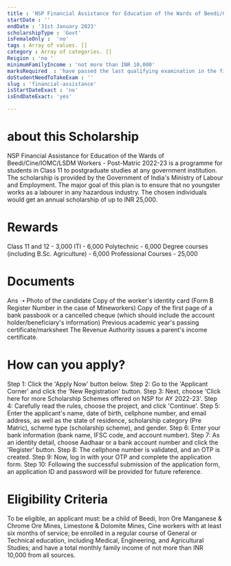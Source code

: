 ```yaml
---
title : 'NSP Financial Assistance for Education of the Wards of Beedi/Cine/IOMC/LSDM Workers - Post-Matric 2022-23'
startDate : ''
endDate : '31st January 2023'
scholarshipType : 'Govt'
isFemaleOnly :  'no'
tags : Array of values. []
category : Array of categories. []
Reigion : 'no '
minimumFamilyIncome : 'not more than INR 10,000'
marksRequired  : 'have passed the last qualifying examination in the first attempt'
doStudentNeedToTakeExam : ''
slug : 'financial-assistance'
isStartDateExact : 'no'
isEndDateExact: 'yes'

---
```



# about this Scholarship
NSP Financial Assistance for Education of the Wards of Beedi/Cine/IOMC/LSDM Workers - Post-Matric 2022-23 is a programme for students in Class 11 to postgraduate studies at any government institution. The scholarship is provided by the Government of India's Ministry of Labour and Employment. The major goal of this plan is to ensure that no youngster works as a labourer in any hazardous industry. The chosen individuals would get an annual scholarship of up to INR 25,000.

# Rewards
Class  11 and 12 -	3,000
ITI              -	6,000
Polytechnic	     - 6,000
Degree courses (including B.Sc. Agriculture) - 6,000
Professional Courses -	25,000

# Documents
Ans ➝ Photo of the candidate
Copy of the worker's identity card (Form B Register Number in the case of Mineworkers)
Copy of the first page of a bank passbook or a cancelled cheque (which should include the account holder/beneficiary's information)
Previous academic year's passing certificate/marksheet
The Revenue Authority issues a parent's income certificate.


# How can you apply?
Step 1: Click the 'Apply Now' button below. 
Step 2: Go to the 'Applicant Corner' and click the 'New Registration' button.
Step 3: Next, choose 'Click here for more Scholarship Schemes offered on NSP for AY 2022-23'.
Step 4: Carefully read the rules, choose the project, and click 'Continue'. 
Step 5: Enter the applicant's name, date of birth, cellphone number, and email address, as well as the state of residence, scholarship category (Pre Matric), scheme type (scholarship scheme), and gender.
Step 6: Enter your bank information (bank name, IFSC code, and account number).
Step 7: As an identity detail, choose Aadhaar or a bank account number and click the 'Register' button.
Step 8: The cellphone number is validated, and an OTP is created.
Step 9: Now, log in with your OTP and complete the application form.
Step 10: Following the successful submission of the application form, an application ID and password will be provided for future reference.




# Eligibility Criteria
To be eligible, an applicant must: be a child of Beedi, Iron Ore Manganese & Chrome Ore Mines, Limestone & Dolomite Mines, Cine workers with at least six months of service; be enrolled in a regular course of General or Technical education, including Medical, Engineering, and Agricultural Studies; and have a total monthly family income of not more than INR 10,000 from all sources. 
 
